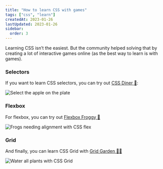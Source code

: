 ```yaml
---
title: "How to learn CSS with games"
tags: ["css", "learn"]
createdAt: 2023-01-26
lastUpdated: 2023-01-26
sidebar:
  order: 3
---
```


Learning CSS isn’t the easiest. But the community helped solving that by creating a lot of interactive games online (as the best way to learn is with games).

### Selectors

If you want to learn CSS selectors, you can try out [CSS Diner 🍱](https://flukeout.github.io/):

![Select the apple on the plate
](@assets/uj4ziz0im8b8z5rg6iy5.png)

### Flexbox

For flexbox, you can try out [Flexbox Froggy 🐸](https://flexboxfroggy.com/)

![Frogs needing alignment with CSS flex](@assets/633kujzp457cxv10g553.png)

### Grid

And finally, you can learn CSS Grid with [Grid Garden 🧑‍🌾](https://cssgridgarden.com/)

![Water all plants with CSS Grid](@assets/461qqw3byx7kbdyhcmzi.png)
